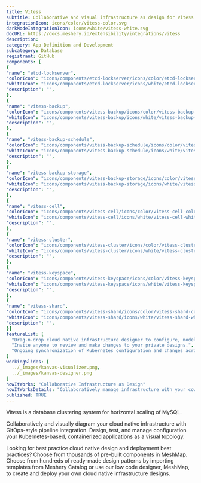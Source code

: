 ```yaml
---
title: Vitess
subtitle: Collaborative and visual infrastructure as design for Vitess
integrationIcon: icons/color/vitess-color.svg
darkModeIntegrationIcon: icons/white/vitess-white.svg
docURL: https://docs.meshery.io/extensibility/integrations/vitess
description: 
category: App Definition and Development
subcategory: Database
registrant: GitHub
components: [
{
"name": "etcd-lockserver",
"colorIcon": "icons/components/etcd-lockserver/icons/color/etcd-lockserver-color.svg",
"whiteIcon": "icons/components/etcd-lockserver/icons/white/etcd-lockserver-white.svg",
"description": "",
},
{
"name": "vitess-backup",
"colorIcon": "icons/components/vitess-backup/icons/color/vitess-backup-color.svg",
"whiteIcon": "icons/components/vitess-backup/icons/white/vitess-backup-white.svg",
"description": "",
},
{
"name": "vitess-backup-schedule",
"colorIcon": "icons/components/vitess-backup-schedule/icons/color/vitess-backup-schedule-color.svg",
"whiteIcon": "icons/components/vitess-backup-schedule/icons/white/vitess-backup-schedule-white.svg",
"description": "",
},
{
"name": "vitess-backup-storage",
"colorIcon": "icons/components/vitess-backup-storage/icons/color/vitess-backup-storage-color.svg",
"whiteIcon": "icons/components/vitess-backup-storage/icons/white/vitess-backup-storage-white.svg",
"description": "",
},
{
"name": "vitess-cell",
"colorIcon": "icons/components/vitess-cell/icons/color/vitess-cell-color.svg",
"whiteIcon": "icons/components/vitess-cell/icons/white/vitess-cell-white.svg",
"description": "",
},
{
"name": "vitess-cluster",
"colorIcon": "icons/components/vitess-cluster/icons/color/vitess-cluster-color.svg",
"whiteIcon": "icons/components/vitess-cluster/icons/white/vitess-cluster-white.svg",
"description": "",
},
{
"name": "vitess-keyspace",
"colorIcon": "icons/components/vitess-keyspace/icons/color/vitess-keyspace-color.svg",
"whiteIcon": "icons/components/vitess-keyspace/icons/white/vitess-keyspace-white.svg",
"description": "",
},
{
"name": "vitess-shard",
"colorIcon": "icons/components/vitess-shard/icons/color/vitess-shard-color.svg",
"whiteIcon": "icons/components/vitess-shard/icons/white/vitess-shard-white.svg",
"description": "",
}]
featureList: [
  "Drag-n-drop cloud native infrastructure designer to configure, model, and deploy your workloads.",
  "Invite anyone to review and make changes to your private designs.",
  "Ongoing synchronization of Kubernetes configuration and changes across any number of clusters."
]
workingSlides: [
  ../_images/kanvas-visualizer.png,
  ../_images/kanvas-designer.png
]
howItWorks: "Collaborative Infrastructure as Design"
howItWorksDetails: "Collaboratively manage infrastructure with your coworkers synchronously sharing the same designs."
published: TRUE
---
```

<p>
Vitess is a database clustering system for horizontal scaling of MySQL.
</p>
<p>
    Collaboratively and visually diagram your cloud native infrastructure with GitOps-style pipeline integration. Design, test, and manage configuration your Kubernetes-based, containerized applications as a visual topology.
</p>
<p>
    Looking for best practice cloud native design and deployment best practices? Choose from thousands of pre-built components in MeshMap. Choose from hundreds of ready-made design patterns by importing templates from Meshery Catalog or use our low code designer, MeshMap, to create and deploy your own cloud native infrastructure designs.
</p>
